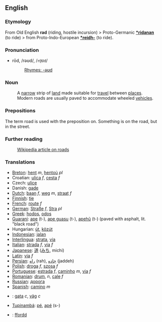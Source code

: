 {{rfc}}

==English==
===Etymology===
From Old English '''rad''' (riding, hostile incursion) > Proto-Germanic '''[[*ridanan]]''' (to ride) >  from Proto-Indo-European '''[[*reidh-]]''' (to ride).

=== Pronunciation ===
*rōd, /rəʊd/, /<tt>r@Ud</tt>/
*:[[Rhymes:English:-əʊd|Rhymes: -əʊd]]

=== Noun ===
:A [[narrow]] strip of [[land]] made suitable for [[travel]] between [[places]]. Modern roads are usually paved to accommodate wheeled [[vehicle]]s.

===Prepositions===
The term road is used with the preposition on. Something is on the road, but in the street.

===Further reading===
:[[w:road|Wikipedia article on roads]]

=== Translations ===
*[[Breton]]: [[hent]] ''m'', [[hentoù]] ''pl''
*Croatian: [[ulica]] ''f'', [[cesta]] ''f''
*Czech: [[ulice]]
*Danish: [[gade]]
*[[Dutch]]: [[baan]] ''f'', [[weg]] ''m'', [[straat]] ''f''
*[[Finnish]]: [[tie]]
*[[French]]: [[route]] ''f''
*[[German]]: [[Straße]] ''f'', [[Stra]] ''pl''
*[[Greek]]: [[hodos]], [[odos]]
*[[Guarani]]: [[ape]] (t-), [[ape guasu]] (t-), [[apehũ]] (t-) (paved with asphalt, lit. "black road")
*Hungarian: [[út]], [[közút]]
*[[Indonesian]]: [[jalan]]
*[[Interlingua]]: [[strata]], [[via]]
*[[Italian]]: [[strada]] ''f'', [[via]] ''f''
*[[Japanese]]: [[道]] ([[みち]], michi)
*[[Latin]]: [[via]] ''f''
*[[Persian]]: [[راه]] (rah), [[جاده]] (jaddeh)
*[[Polish]]: [[droga]] ''f'', [[szosa]] ''f''
*[[Portuguese]]: [[estrada]] ''f'', [[caminho]] ''m'', [[via]] ''f''
*[[Romanian]]: [[drum]], ''n'', [[cale]] ''f''
*[[Russian]]: [[дорога]]
*[[Spanish]]: [[camino]] ''m''
*{{sv}}: [[gata]] ''c'', [[väg]] ''c''
*[[Tupinambá]]: [[pé]], [[apé]] (s-)
*{{cy}}: [[ffordd]]

{{wi}}